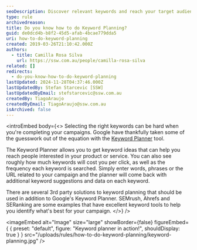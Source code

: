 ```yaml
---
seoDescription: Discover relevant keywords and reach your target audience with Google's Keyword Planner, a powerful tool that suggests ideas and provides cost-per-click estimates.
type: rule
archivedreason:
title: Do you know how to do Keyword Planning?
guid: de0dcd4b-b8f2-45d5-afab-4bcae779dda5
uri: how-to-do-keyword-planning
created: 2019-03-26T21:10:42.000Z
authors:
  - title: Camilla Rosa Silva
    url: https://ssw.com.au/people/camilla-rosa-silva
related: []
redirects:
  - do-you-know-how-to-do-keyword-planning
lastUpdated: 2024-11-28T04:37:46.000Z
lastUpdatedBy: Stefan Starcevic [SSW]
lastUpdatedByEmail: stefstarcevic@ssw.com.au
createdBy: TiagoAraujo
createdByEmail: TiagoAraujo@ssw.com.au
isArchived: false
---
```


<introEmbed
  body={<>
Selecting the right keywords can be hard when you're completing your campaigns. Google have thankfully taken some of the guesswork out of the equation with the [Keyword Planner](https://accounts.google.com/AccountChooser?service=adwords&continue=https://adwords.google.com/um/identity?authuser%3D0%26dst%3D/ko/KeywordPlanner/Home?__c%253D2391759060%2526__u%253D7273152930%2526authuser%253D0%2526__o%253Dcues%26frag%3Dsearch%26a%3D1&skipvpage=true) tool.

The Keyword Planner allows you to get keyword ideas that can help you reach people interested in your product or service. You can also see roughly how much keywords will cost you per click, as well as the frequency each keyword is searched. Simply enter words, phrases or the URL related to your campaign and the planner will come back with additional keyword suggestions and data on each keyword.

There are several 3rd party solutions to keyword planning that should be used in addition to Google's Keyword Planner. SEMrush, Ahrefs and SERanking are some examples that have excellent keyword tools to help you identify what's best for your campaign.
  </>}
/>

<imageEmbed
  alt="Image"
  size="large"
  showBorder={false}
  figureEmbed={ {
    preset: "default",
    figure: "Keyword planner in action!",
    shouldDisplay: true
  } }
  src="/uploads/rules/how-to-do-keyword-planning/keyword-planning.jpg"
/>
